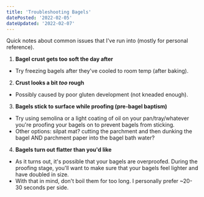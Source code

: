 ```yaml
---
title: 'Troubleshooting Bagels'
datePosted: '2022-02-05'
dateUpdated: '2022-02-07'
---
```


Quick notes about common issues that I've run into (mostly for personal reference).

1. **Bagel crust gets too soft the day after**

- Try freezing bagels after they've cooled to room temp (after baking).

2. **Crust looks a bit _too_ rough**

- Possibly caused by poor gluten development (not kneaded enough).

3. **Bagels stick to surface while proofing (pre-bagel baptism)**

- Try using semolina or a light coating of oil on your pan/tray/whatever you're proofing your bagels on to prevent bagels from sticking.
- Other options: silpat mat? cutting the parchment and then dunking the bagel AND parchment paper into the bagel bath water?

4. **Bagels turn out flatter than you'd like**

- As it turns out, it's possible that your bagels are overproofed. During the proofing stage, you'll want to make sure that your bagels feel lighter and have doubled in size.
- With that in mind, don't boil them for too long. I personally prefer ~20-30 seconds per side.
